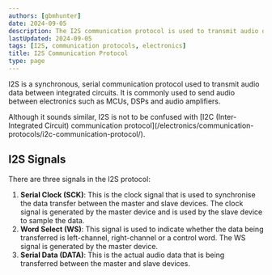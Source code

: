 ```yaml
---
authors: [gbmhunter]
date: 2024-09-05
description: The I2S communication protocol is used to transmit audio data between integrated circuits.
lastUpdated: 2024-09-05
tags: [I2S, communication protocols, electronics]
title: I2S Communication Protocol
type: page
---
```


<WarningIsNotes />

I2S is a synchronous, serial communication protocol used to transmit audio data between integrated circuits. It is commonly used to send audio between electronics such as MCUs, DSPs and audio amplifiers.

<Aside type="tip">
Although it sounds similar, I2S is not to be confused with [I2C (Inter-Integrated Circuit) communication protocol](/electronics/communication-protocols/i2c-communication-protocol/).
</Aside>

## I2S Signals

There are three signals in the I2S protocol:

1. **Serial Clock (SCK)**: This is the clock signal that is used to synchronise the data transfer between the master and slave devices. The clock signal is generated by the master device and is used by the slave device to sample the data.
1. **Word Select (WS)**: This signal is used to indicate whether the data being transferred is left-channel, right-channel or a control word. The WS signal is generated by the master device.
1. **Serial Data (DATA)**: This is the actual audio data that is being transferred between the master and slave devices.

